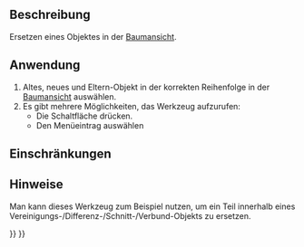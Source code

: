 <languages/>

{{Docnav/de
|
|[[OpenSCAD_RemoveSubtree/de|TeilbaumEntfernen]]
|[[OpenSCAD_Workbench/de|OpenSCAD]]
|IconL=
|IconR=OpenSCAD_RemoveSubtree.svg
|IconC=Workbench_OpenSCAD.svg
}}

{{GuiCommand/de
|Name=OpenSCAD ReplaceObject‏‎
|Name/de=OpenSCAD ReplaceObject‏‎
|MenuLocation=OpenSCAD → Objekt ersetzen
|Workbenches=[[OpenSCAD_Workbench/de|OpenSCAD]]
}}

<span id="Description"></span>
==Beschreibung== 

Ersetzen eines Objektes in der [[Tree_view/de|Baumansicht]].

<span id="Usage"></span>
==Anwendung== 

# Altes, neues und Eltern-Objekt in der korrekten Reihenfolge  in der  [[Tree_view/de|Baumansicht]] auswählen.
# Es gibt mehrere Möglichkeiten, das Werkzeug aufzurufen:
#* Die Schaltfläche {{Button|[[Image:OpenSCAD_ReplaceObject.svg|16px]] [[OpenSCAD_ReplaceObject/de|Objekt ersetzen]]}} drücken.
#* Den Menüeintrag {{MenuCommand|OpenSCAD → [[Image:OpenSCAD_ReplaceObject.svg|16px]] Objekt ersetzen}} auswählen

<span id="Limitations"></span>
==Einschränkungen==


<span id="Notes"></span>
==Hinweise== 

Man kann dieses Werkzeug zum Beispiel nutzen, um ein Teil innerhalb eines Vereinigungs-/Differenz-/Schnitt-/Verbund-Objekts zu ersetzen.


{{Docnav/de
|
|[[OpenSCAD_RemoveSubtree/de|TeilbaumEntfernen]]
|[[OpenSCAD_Workbench/de|OpenSCAD]]
|IconL=
|IconR=OpenSCAD_RemoveSubtree.svg
|IconC=Workbench_OpenSCAD.svg
}}

{{OpenSCAD_Tools_navi{{#translation:}}}}
{{Userdocnavi{{#translation:}}}}